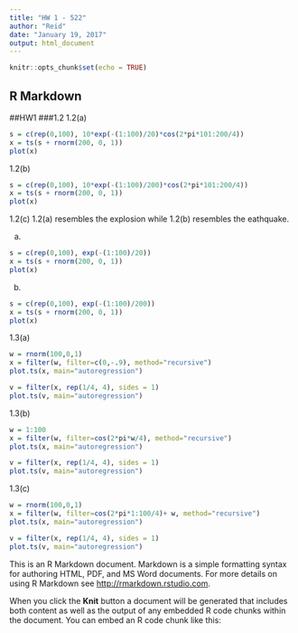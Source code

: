 ```yaml
---
title: "HW 1 - 522"
author: "Reid"
date: "January 19, 2017"
output: html_document
---
```


```r
knitr::opts_chunk$set(echo = TRUE)
```

## R Markdown
##HW1
###1.2
1.2(a)
```r
s = c(rep(0,100), 10*exp(-(1:100)/20)*cos(2*pi*101:200/4))
x = ts(s + rnorm(200, 0, 1))
plot(x)
```

1.2(b)
```r
s = c(rep(0,100), 10*exp(-(1:100)/200)*cos(2*pi*101:200/4))
x = ts(s + rnorm(200, 0, 1))
plot(x)
```

1.2(c)
1.2(a) resembles the explosion while 1.2(b) resembles the eathquake.

(a)
```r
s = c(rep(0,100), exp(-(1:100)/20))
x = ts(s + rnorm(200, 0, 1))
plot(x)
```

(b)
```r
s = c(rep(0,100), exp(-(1:100)/200))
x = ts(s + rnorm(200, 0, 1))
plot(x)
```

1.3(a)
```r
w = rnorm(100,0,1) 
x = filter(w, filter=c(0,-.9), method="recursive")
plot.ts(x, main="autoregression")
```

```r
v = filter(x, rep(1/4, 4), sides = 1)
plot.ts(v, main="autoregression")
```

1.3(b)
```r
w = 1:100 
x = filter(w, filter=cos(2*pi*w/4), method="recursive")
plot.ts(x, main="autoregression")
```


```r
v = filter(x, rep(1/4, 4), sides = 1)
plot.ts(v, main="autoregression")
```

1.3(c)
```r
w = rnorm(100,0,1) 
x = filter(w, filter=cos(2*pi*1:100/4)+ w, method="recursive")
plot.ts(x, main="autoregression")
```

```r
v = filter(x, rep(1/4, 4), sides = 1)
plot.ts(v, main="autoregression")
```




This is an R Markdown document. Markdown is a simple formatting syntax for authoring HTML, PDF, and MS Word documents. For more details on using R Markdown see <http://rmarkdown.rstudio.com>.

When you click the **Knit** button a document will be generated that includes both content as well as the output of any embedded R code chunks within the document. You can embed an R code chunk like this:


